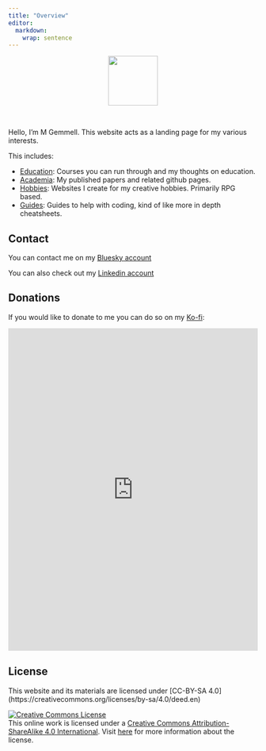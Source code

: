 ```yaml
---
title: "Overview"
editor: 
  markdown: 
    wrap: sentence
---
```


<center>
![](images/game_of_life_2.png){style="width:100px"}
</center>

<br>

Hello, I'm M Gemmell. This website acts as a landing page for my various interests. 

This includes:

- [Education](./education.qmd): Courses you can run through and my thoughts on education.
- [Academia](./academia.qmd): My published papers and related github pages.
- [Hobbies](./hobbies.qmd): Websites I create for my creative hobbies. Primarily RPG based.
- [Guides](./guides.qmd): Guides to help with coding, kind of like more in depth cheatsheets.

## Contact

You can contact me on my [Bluesky account](https://bsky.app/profile/m-gemmell.bsky.social)

You can also check out my [Linkedin account](https://www.linkedin.com/in/mattie-matthew-gemmell-b562a0b8/)

## Donations

If you would like to donate to me you can do so on my [Ko-fi](https://ko-fi.com/waveofinspiration):

<p align="center"><iframe id='kofiframe' src='https://ko-fi.com/waveofinspiration/?hidefeed=true&widget=true&embed=true&preview=true' style='border:none;width:100%;padding:0px' height='650' title='waveofinspiration'></iframe>

## License {.unnumbered}

This website and its materials are licensed under \[CC-BY-SA 4.0\](https://creativecommons.org/licenses/by-sa/4.0/deed.en)

<a rel="license" href="https://creativecommons.org/licenses/by-sa/4.0/"><img src="https://licensebuttons.net/l/by-sa/4.0/88x31.png" alt="Creative Commons License" style="border-width:0"/></a><br />This online work is licensed under a <a rel="license" href="https://creativecommons.org/licenses/by-sa/4.0/">Creative Commons Attribution-ShareAlike 4.0 International</a>.
Visit [here](https://github.com/rstudio-education/datascience-box/blob/master/LICENSE.md) for more information about the license.
